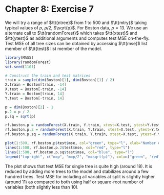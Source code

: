 Chapter 8: Exercise 7
========================================================

We will try a range of $\tt{ntree}$ from 1 to 500 and $\tt{mtry}$ taking typical values of $p$, $p/2$, $\sqrt{p}$. For Boston data, $p = 13$. We use an alternate call to $\tt{randomForest}$ which takes $\tt{xtest}$ and $\tt{ytest}$ as additional arguments and computes test MSE on-the-fly. Test MSE of all tree sizes can be obtained by accessing $\tt{mse}$ list member of $\tt{test}$ list member of the model.

```r
library(MASS)
library(randomForest)
set.seed(1101)

# Construct the train and test matrices
train = sample(dim(Boston)[1], dim(Boston)[1] / 2)
X.train = Boston[train, -14]
X.test = Boston[-train, -14]
Y.train = Boston[train, 14]
Y.test = Boston[-train, 14]

p = dim(Boston)[2] - 1
p.2 = p / 2
p.sq = sqrt(p)

rf.boston.p = randomForest(X.train, Y.train, xtest=X.test, ytest=Y.test, mtry=p, ntree=500)
rf.boston.p.2 = randomForest(X.train, Y.train, xtest=X.test, ytest=Y.test, mtry=p.2, ntree=500)
rf.boston.p.sq = randomForest(X.train, Y.train, xtest=X.test, ytest=Y.test, mtry=p.sq, ntree=500)

plot(1:500, rf.boston.p$test$mse, col="green", type="l", xlab="Number of Trees", ylab="Test MSE", ylim=c(10, 19))
lines(1:500, rf.boston.p.2$test$mse, col="red", type="l")
lines(1:500, rf.boston.p.sq$test$mse, col="blue", type="l")
legend("topright", c("m=p", "m=p/2", "m=sqrt(p)"), col=c("green", "red", "blue"), cex=1, lty=1)
```
The plot shows that test MSE for single tree is quite high (around 18). It is reduced by adding more trees to the model and stabilizes around a few hundred trees. Test MSE for including all variables at split is slightly higher (around 11) as compared to both using half or square-root number of variables (both slightly less than 10). 

